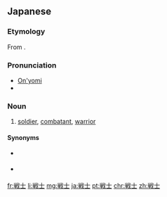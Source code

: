 ==Japanese==
{{ja-kanjitab|せん|し|yomi=on}}

===Etymology===
From {{etyl|zhx|ja|sort=せんし}} {{term|sc=Hani|戰士}}.

===Pronunciation===
* [[音読み|On'yomi]]
* {{IPA|lang=ja|[sẽ̞ɴɕi]}}

===Noun===
{{ja-noun|せんし|kyu=戰士}}

# [[soldier]], [[combatant]], [[warrior]]

====Synonyms====
* {{sense|soldier}} {{l|ja|軍人|tr=[[ぐんじん]], ''[[gunjin]]''}}
* {{sense|combatant}} {{l|ja|戦闘員|tr=[[せんとういん]], ''[[sentōin]]''}}

[[fr:戦士]]
[[li:戦士]]
[[mg:戦士]]
[[ja:戦士]]
[[pt:戦士]]
[[chr:戦士]]
[[zh:戦士]]
